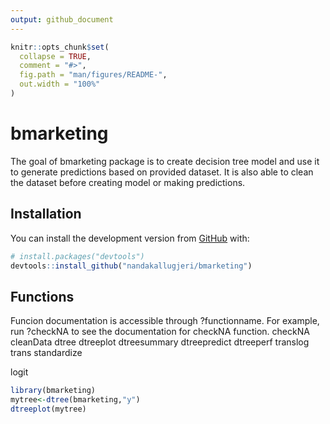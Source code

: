 ```yaml
---
output: github_document
---
```


<!-- README.md is generated from README.Rmd. Please edit that file -->

```r
knitr::opts_chunk$set(
  collapse = TRUE,
  comment = "#>",
  fig.path = "man/figures/README-",
  out.width = "100%"
)
```
# bmarketing

<!-- badges: start -->
<!-- badges: end -->

The goal of bmarketing package is to create decision tree model and use it to generate predictions based on provided dataset. It is also able to clean the dataset before creating model or making predictions.

## Installation


You can install the development version from [GitHub](https://github.com/) with:

``` r
# install.packages("devtools")
devtools::install_github("nandakallugjeri/bmarketing")
```
## Functions

Funcion documentation is accessible through ?functionname. For example, run 
?checkNA to see the documentation for checkNA function.
\item checkNA
\item cleanData
\item dtree
\item dtreeplot
\item dtreesummary
\item dtreepredict
\item dtreeperf
\item translog
\item trans
\item standardize
\item logit

```r
library(bmarketing)
mytree<-dtree(bmarketing,"y")
dtreeplot(mytree)
```


